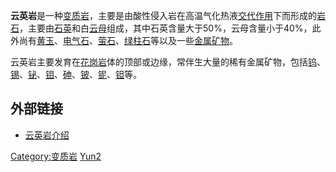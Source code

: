 '''云英岩'''是一种[[变质岩|变质岩]]，主要是由酸性侵入岩在高温气化热液[[交代作用|交代作用]]下而形成的[[岩石|岩石]]，主要由[[石英|石英]]和白[[云母|云母]]组成，其中石英含量大于50%，云母含量小于40%，此外尚有[[黄玉|黄玉]]、[[电气石|电气石]]、[[萤石|萤石]]、[[绿柱石|绿柱石]]等以及一些[[金属|金属]][[矿物|矿物]]。

云英岩主要发育在[[花岗岩|花岗岩]]体的顶部或边缘，常伴生大量的稀有金属矿物，包括[[钨|钨]]、[[锡|锡]]、[[铋|铋]]、[[钼|钼]]、[[砷|砷]]、[[铍|铍]]、[[铌|铌]]、[[钽|钽]]等。


== 外部链接 ==
*[http://digitalmuseum.nju.edu.cn/nju/root/rock/metamorphism/greisen_htm.jsp 云英岩介绍]{{dead link|date=2018年5月 |bot=InternetArchiveBot |fix-attempted=yes }}

[[Category:变质岩|Category:变质岩]]
[[Category:矿物|Yun2]]
{{stub}}